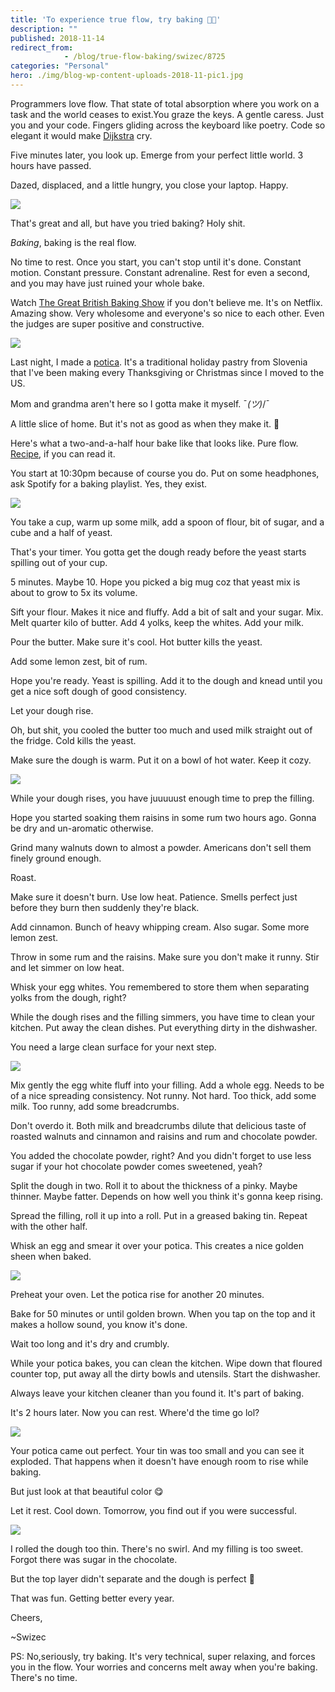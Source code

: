 ```yaml
---
title: 'To experience true flow, try baking 👩‍🍳'
description: ""
published: 2018-11-14
redirect_from: 
            - /blog/true-flow-baking/swizec/8725
categories: "Personal"
hero: ./img/blog-wp-content-uploads-2018-11-pic1.jpg
---
```

Programmers love flow. That state of total absorption where you work on a task and the world ceases to exist.You graze the keys. A gentle caress. Just you and your code. Fingers gliding across the keyboard like poetry. Code so elegant it would make [Dijkstra](https://en.wikipedia.org/wiki/Edsger_W._Dijkstra) cry.



Five minutes later, you look up. Emerge from your perfect little world. 3 hours have passed.



Dazed, displaced, and a little hungry, you close your laptop. Happy.



![](./img/media-2lxG3ySjtbpBe-giphy.gif)



That&#x27;s great and all, but have you tried baking? Holy shit.



_Baking_, baking is the real flow.



No time to rest. Once you start, you can&#x27;t stop until it&#x27;s done. Constant motion. Constant pressure. Constant adrenaline. Rest for even a second, and you may have just ruined your whole bake.



Watch [The Great British Baking Show](https://en.wikipedia.org/wiki/The_Great_British_Bake_Off) if you don&#x27;t believe me. It&#x27;s on Netflix. Amazing show. Very wholesome and everyone&#x27;s so nice to each other. Even the judges are super positive and constructive.



![](./img/media-26BRNqyHdCgrRPyWk-giphy.gif)



Last night, I made a [potica](https://en.wikipedia.org/wiki/Nut_roll#Potica). It&#x27;s a traditional holiday pastry from Slovenia that I&#x27;ve been making every Thanksgiving or Christmas since I moved to the US.



Mom and grandma aren&#x27;t here so I gotta make it myself. ¯_(ツ)_/¯



A little slice of home. But it&#x27;s not as good as when they make it. 👵



Here&#x27;s what a two-and-a-half hour bake like that looks like. Pure flow. [Recipe](https://www.kulinarika.net/recepti/17887/sladice/orehova-potica/), if you can read it.



You start at 10:30pm because of course you do. Put on some headphones, ask Spotify for a baking playlist. Yes, they exist.



![](./img/blog-wp-content-uploads-2018-11-pic1.jpg)



You take a cup, warm up some milk, add a spoon of flour, bit of sugar, and a cube and a half of yeast.



That&#x27;s your timer. You gotta get the dough ready before the yeast starts spilling out of your cup.



5 minutes. Maybe 10. Hope you picked a big mug coz that yeast mix is about to grow to 5x its volume.



Sift your flour. Makes it nice and fluffy. Add a bit of salt and your sugar. Mix. Melt quarter kilo of butter. Add 4 yolks, keep the whites. Add your milk.



Pour the butter. Make sure it&#x27;s cool. Hot butter kills the yeast.



Add some lemon zest, bit of rum.



Hope you&#x27;re ready. Yeast is spilling. Add it to the dough and knead until you get a nice soft dough of good consistency.



Let your dough rise.



Oh, but shit, you cooled the butter too much and used milk straight out of the fridge. Cold kills the yeast.



Make sure the dough is warm. Put it on a bowl of hot water. Keep it cozy.



![](./img/blog-wp-content-uploads-2018-11-pic2.jpg)



While your dough rises, you have juuuuust enough time to prep the filling.



Hope you started soaking them raisins in some rum two hours ago. Gonna be dry and un-aromatic otherwise.



Grind many walnuts down to almost a powder. Americans don&#x27;t sell them finely ground enough.



Roast.



Make sure it doesn&#x27;t burn. Use low heat. Patience. Smells perfect just before they burn then suddenly they&#x27;re black.



Add cinnamon. Bunch of heavy whipping cream. Also sugar. Some more lemon zest.



Throw in some rum and the raisins. Make sure you don&#x27;t make it runny. Stir and let simmer on low heat.



Whisk your egg whites. You remembered to store them when separating yolks from the dough, right?



While the dough rises and the filling simmers, you have time to clean your kitchen. Put away the clean dishes. Put everything dirty in the dishwasher.



You need a large clean surface for your next step.



![](./img/blog-wp-content-uploads-2018-11-pic3.jpg)



Mix gently the egg white fluff into your filling. Add a whole egg. Needs to be of a nice spreading consistency. Not runny. Not hard. Too thick, add some milk. Too runny, add some breadcrumbs.



Don&#x27;t overdo it. Both milk and breadcrumbs dilute that delicious taste of roasted walnuts and cinnamon and raisins and rum and chocolate powder.



You added the chocolate powder, right? And you didn&#x27;t forget to use less sugar if your hot chocolate powder comes sweetened, yeah?



Split the dough in two. Roll it to about the thickness of a pinky. Maybe thinner. Maybe fatter. Depends on how well you think it&#x27;s gonna keep rising.



Spread the filling, roll it up into a roll. Put in a greased baking tin. Repeat with the other half.



Whisk an egg and smear it over your potica. This creates a nice golden sheen when baked.



![](./img/blog-wp-content-uploads-2018-11-pic4.jpg)



Preheat your oven. Let the potica rise for another 20 minutes.



Bake for 50 minutes or until golden brown. When you tap on the top and it makes a hollow sound, you know it&#x27;s done.



Wait too long and it&#x27;s dry and crumbly.



While your potica bakes, you can clean the kitchen. Wipe down that floured counter top, put away all the dirty bowls and utensils. Start the dishwasher.



Always leave your kitchen cleaner than you found it. It&#x27;s part of baking.



It&#x27;s 2 hours later. Now you can rest. Where&#x27;d the time go lol?



![](./img/blog-wp-content-uploads-2018-11-pic5.jpg)



Your potica came out perfect. Your tin was too small and you can see it exploded. That happens when it doesn&#x27;t have enough room to rise while baking.



But just look at that beautiful color 😋



Let it rest. Cool down. Tomorrow, you find out if you were successful.



![](./img/blog-wp-content-uploads-2018-11-pic6.jpg)



I rolled the dough too thin. There&#x27;s no swirl. And my filling is too sweet. Forgot there was sugar in the chocolate.



But the top layer didn&#x27;t separate and the dough is perfect 🙌



That was fun. Getting better every year.



Cheers,



~Swizec



PS: No,seriously, try baking. It&#x27;s very technical, super relaxing, and forces you in the flow. Your worries and concerns melt away when you&#x27;re baking. There&#x27;s no time.